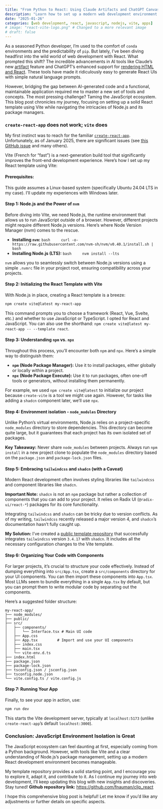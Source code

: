 ```yaml
---
title: "From Python to React: Using Claude Artifacts and ChatGPT Canvas to Build Apps"
description: "Learn how to set up a modern web development environment: React, Node.js, and Vite."
date: "2025-01-26"
categories: [web development, react, javascript, nodejs, vite, apps]
# image: "react-vite-logo.png" # Changed to a more relevant image
# draft: false
---
```



<!-- ## Blog Post Content -->

As a seasoned Python developer, I'm used to the comfort of `conda` environments and the predictability of `pip`. But lately, I've been diving headfirst into the wild world of web development with React. What prompted this shift? The incredible advancements in AI tools like Claude's new [artifact](https://www.anthropic.com/news/artifacts) feature and ChatGPT's enhanced support for [rendering HTML and React](https://x.com/OpenAI/status/1882876172339757392). These tools have made it ridiculously easy to generate React UIs with simple natural language prompts.

However, bridging the gap between AI-generated code and a functional, maintainable application required me to master a new set of tools and concepts. The most pressing challenge? Taming the JavaScript ecosystem. This blog post chronicles my journey, focusing on setting up a solid React template using Vite while navigating the intricacies of Node.js and its package managers.

### `create-react-app` does not work; `vite` does

My first instinct was to reach for the familiar [`create-react-app`](https://github.com/facebook/create-react-app/). Unfortunately, as of January 2025, there are significant issues (see [this GitHub issue](https://github.com/facebook/create-react-app/issues/13911) and many others). 

Vite (French for "fast") is a next-generation build tool that significantly improves the front-end development experience. Here's how I set up my React template using Vite:

#### Prerequisites:

This guide assumes a Linux-based system (specifically Ubuntu 24.04 LTS in my case). I'll update my experiences with Windows later.

#### Step 1: Node.js and the Power of `nvm`

Before diving into Vite, we need Node.js, the runtime environment that allows us to run JavaScript outside of a browser. However, different projects might require different Node.js versions. Here's where Node Version Manager (nvm) comes to the rescue.

-   **Installing `nvm`:**
    ```bash
    curl -o- https://raw.githubusercontent.com/nvm-sh/nvm/v0.40.1/install.sh | bash
    ```
-   **Installing Node.js (LTS):**
    ```bash
    nvm install --lts
    ```

`nvm` allows you to seamlessly switch between Node.js versions using a simple `.nvmrc` file in your project root, ensuring compatibility across your projects.

#### Step 2: Initializing the React Template with Vite

With Node.js in place, creating a React template is a breeze:

```bash
npm create vite@latest my-react-app
```

This command prompts you to choose a framework (React, Vue, Svelte, etc.) and whether to use JavaScript or TypeScript. I opted for React and JavaScript. You can also use the shorthand: `npm create vite@latest my-react-app -- --template react`. 

#### Step 3: Understanding `npm` vs. `npx`

Throughout this process, you'll encounter both `npm` and `npx`. Here's a simple way to distinguish them:

-   **`npm` (Node Package Manager):** Use it to install packages, either globally or locally within a project.
-   **`npx` (Node Package Execute):** Use it to run packages, often one-off tools or generators, without installing them permanently.

For example, we used `npm create vite@latest` to initialize our project because `create-vite` is a tool we might use again. However, for tasks like adding a `shadcn` component later, we'll use `npx`.

#### Step 4: Environment isolation - `node_modules` Directory

Unlike Python's virtual environments, Node.js relies on a project-specific `node_modules` directory to store dependencies. This directory can become quite large, but it guarantees that each project has its own isolated set of packages.

**Key Takeaway:** Never share `node_modules` between projects. Always run `npm install` in a new project clone to populate the `node_modules` directory based on the `package.json` and `package-lock.json` files.

#### Step 5: Embracing `tailwindcss` and `shadcn` (with a Caveat)

Modern React development often involves styling libraries like `tailwindcss` and component libraries like `shadcn`.

**Important Note:** `shadcn` is not an `npm` package but rather a collection of components that you can add to your project. It relies on Radix UI (`@radix-ui/react-*`) packages for its core functionality.

Integrating `tailwindcss` and `shadcn` can be tricky due to version conflicts. As of my writing, `tailwindcss` recently released a major version 4, and `shadcn`'s documentation hasn't fully caught up.

**My Solution:** I've created a [public template repository](https://github.com/fnauman/clip_react) that successfully integrates `tailwindcss` version `3.4.17` with `shadcn`. It includes all the necessary configuration changes to the Vite template.

#### Step 6: Organizing Your Code with Components

For larger projects, it's crucial to structure your code effectively. Instead of dumping everything into `src/App.tsx`, create a `src/components` directory for your UI components. You can then import these components into `App.tsx`. Most LLMs seem to bundle everything in a single `App.tsx` by default, but you can prompt them to write modular code by separating out the components.

Here's a suggested folder structure:

```
my-react-app/
├── node_modules/
├── public/
├── src/
│   ├── components/
│   │   └── Interface.tsx # Main UI code
│   ├── App.css
│   ├── App.tsx         # Import and use your UI components
│   ├── index.css
│   ├── main.tsx
│   └── vite-env.d.ts
├── index.html
├── package.json
├── package-lock.json
├── tsconfig.json / jsconfig.json
├── tsconfig.node.json
└── vite.config.ts / vite.config.js
```

#### Step 7: Running Your App

Finally, to see your app in action, use:

```bash
npm run dev
```

This starts the Vite development server, typically at `localhost:5173` (unlike `create-react-app`'s default `localhost:3000`).

### Conclusion: JavaScript Environment Isolation is Great

The JavaScript ecosystem can feel daunting at first, especially coming from a Python background. However, with tools like Vite and a clear understanding of Node.js's package management, setting up a modern React development environment becomes manageable.

My template repository provides a solid starting point, and I encourage you to explore it, adapt it, and contribute to it. As I continue my journey into web development, I'll keep updating this blog with new insights and discoveries. Stay tuned!
**Github repository link:** [https://github.com/fnauman/clip_react](https://github.com/fnauman/clip_react)

I hope this comprehensive blog post is helpful! Let me know if you'd like any adjustments or further details on specific aspects.
